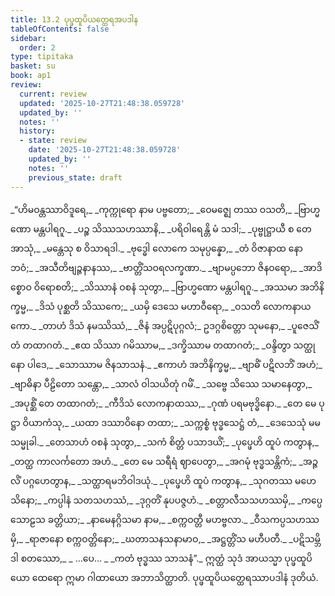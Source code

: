 ```yaml
---
title: 13.2 ပုပ္ဖထူပိယတ္ထေရအပဒါန
tableOfContents: false
sidebar:
  order: 2
type: tipitaka
basket: su
book: ap1
review:
  current: review
  updated: '2025-10-27T21:48:38.059728'
  updated_by: ''
  notes: ''
  history:
  - state: review
    date: '2025-10-27T21:48:38.059728'
    updated_by: ''
    notes: ''
    previous_state: draft
---
```



<ReviewStatus review={frontmatter.review} showDetails={true} />

<HypothesisAnnotation frontmatter={frontmatter} />

<DynamicBreadcrumb />

<Division number="10" book="ap1" e="ch" v="20" p="171">

<Paragraph number="2065" type="verses" book="ap1">
_“ဟိမဝန္တဿာဝိဒူရေ,_  
_ကုက္ကုရော နာမ ပဗ္ဗတော;_  
_ဝေမဇ္ဈေ တဿ ဝသတိ,_  
_ဗြာဟ္မဏော မန္တပါရဂူ._  

</Paragraph>

</Division>
<Division number="11" book="ap1" e="ch" v="20" p="171">

<Paragraph number="2066" type="verses" book="ap1">
_ပဉ္စ သိဿသဟဿာနိ,_  
_ပရိဝါရေန္တိ မံ သဒါ;_  
_ပုဗ္ဗုဋ္ဌာယီ စ တေ အာသုံ,_  
_မန္တေသု စ ဝိသာရဒါ._  

</Paragraph>

</Division>
<Division number="12" book="ap1" e="ch" v="20" p="171">

<Paragraph number="2067" type="verses" book="ap1">
_ဗုဒ္ဓေါ လောကေ သမုပ္ပန္နော,_  
_တံ ဝိဇာနာထ နော ဘဝံ;_  
_အသီတိဗျဉ္ဇနာနဿ,_  
_ဗာတ္တိံသဝရလက္ခဏာ._  

</Paragraph>

</Division>
<Division number="13" book="ap1" e="ch" v="20" p="171">

<Paragraph number="2068" type="verses" book="ap1">
_ဗျာမပ္ပဘော ဇိနဝရော,_  
_အာဒိစ္စောဝ ဝိရောစတိ;_  
_သိဿာနံ ဝစနံ သုတွာ,_  
_ဗြာဟ္မဏော မန္တပါရဂူ._  

</Paragraph>

</Division>
<Division number="14" book="ap1" e="ch" v="20" p="171">

<Paragraph number="2069" type="verses" book="ap1">
_အဿမာ အဘိနိက္ခမ္မ,_  
_ဒိသံ ပုစ္ဆတိ သိဿကေ;_  
_ယမှိ ဒေသေ မဟာဝီရော,_  
_ဝသတိ လောကနာယကော._  

</Paragraph>

</Division>
<Division number="15" book="ap1" e="ch" v="20" p="171">

<Paragraph number="2070" type="verses" book="ap1">
_တာဟံ ဒိသံ နမဿိဿံ,_  
_ဇိနံ အပ္ပဋိပုဂ္ဂလံ;_  
ဥဒဂ္ဂစိတ္တော သုမနော,_  
_ပူဇေသိံ တံ တထာဂတံ._  

</Paragraph>

</Division>
<Division number="16" book="ap1" e="ch" v="20" p="171">

<Paragraph number="2071" type="verses" book="ap1">
_ဧထ သိဿာ ဂမိဿာမ,_  
_ဒက္ခိဿာမ တထာဂတံ;_  
_ဝန္ဒိတွာ သတ္ထုနော ပါဒေ,_  
_သောဿာမ ဇိနသာသနံ._  

</Paragraph>

</Division>
<Division number="17" book="ap1" e="ch" v="20" p="171">

<Paragraph number="2072" type="verses" book="ap1">
_ဧကာဟံ အဘိနိက္ခမ္မ,_  
_ဗျာဓိံ ပဋိလဘိံ အဟံ;_  
_ဗျာဓိနာ ပီဠိတော သန္တော,_  
_သာလံ ဝါသယိတုံ ဂမိံ._  

</Paragraph>

</Division>
<Division number="18" book="ap1" e="ch" v="20" p="171">

<Paragraph number="2073" type="verses" book="ap1">
_သဗ္ဗေ သိဿေ သမာနေတွာ,_  
_အပုစ္ဆိံ တေ တထာဂတံ;_  
_ကီဒိသံ လောကနာထဿ,_  
_ဂုဏံ ပရမဗုဒ္ဓိနော._  

</Paragraph>

</Division>
<Division number="19" book="ap1" e="ch" v="20" p="171">

<Paragraph number="2074" type="verses" book="ap1">
_တေ မေ ပုဋ္ဌာ ဝိယာကံသု,_  
_ယထာ ဒဿာဝိနော တထာ;_  
_သက္ကစ္စံ ဗုဒ္ဓသေဋ္ဌံ တံ,_  
_ဒေသေသုံ မမ သမ္မုခါ._  

</Paragraph>

</Division>
<Division number="20" book="ap1" e="ch" v="20" p="171">

<Paragraph number="2075" type="verses" book="ap1">
_တေသာဟံ ဝစနံ သုတွာ,_  
_သကံ စိတ္တံ ပသာဒယိံ;_  
_ပုပ္ဖေဟိ ထူပံ ကတွာန,_  
_တတ္ထ ကာလင်္ကတော အဟံ._  

</Paragraph>

</Division>
<Division number="21" book="ap1" e="ch" v="20" p="171">

<Paragraph number="2076" type="verses" book="ap1">
_တေ မေ သရီရံ ဈာပေတွာ,_  
_အဂမုံ ဗုဒ္ဓသန္တိကံ;_  
_အဉ္ဇလိံ ပဂ္ဂဟေတွာန,_  
_သတ္ထာရမဘိဝါဒယုံ._  

</Paragraph>

</Division>
<Division number="22" book="ap1" e="ch" v="20" p="171">

<Paragraph number="2077" type="verses" book="ap1">
_ပုပ္ဖေဟိ ထူပံ ကတွာန,_  
_သုဂတဿ မဟေသိနော;_  
_ကပ္ပါနံ သတသဟဿံ,_  
_ဒုဂ္ဂတိံ နုပပဇ္ဇဟံ._  

</Paragraph>

</Division>
<Division number="23" book="ap1" e="ch" v="20" p="172">

<Paragraph number="2078" type="verses" book="ap1">
_စတ္တာလီသသဟဿမှိ,_  
_ကပ္ပေ သောဠသ ခတ္တိယာ;_  
_နာမေနဂ္ဂိသမာ နာမ,_  
_စက္ကဝတ္တီ မဟဗ္ဗလာ._  

</Paragraph>

</Division>
<Division number="24" book="ap1" e="ch" v="20" p="172">

<Paragraph number="2079" type="verses" book="ap1">
_ဝီသကပ္ပသဟဿမှိ,_  
_ရာဇာနော စက္ကဝတ္တိနော;_  
_ဃတာသနသနာမာဝ,_  
_အဋ္ဌတ္တိံသ မဟီပတီ._  

</Paragraph>

</Division>
<Division number="25" book="ap1" e="ch" v="20" p="172">

<Paragraph number="2080" type="verses" book="ap1">
_ပဋိသမ္ဘိဒါ စတဿော,_  
_ …ပေ… _  
_ကတံ ဗုဒ္ဓဿ သာသနံ”._  

</Paragraph>

<Paragraph number="2081" book="ap1">
ဣတ္ထံ သုဒံ အာယသ္မာ ပုပ္ဖထူပိယော ထေရော ဣမာ ဂါထာယော အဘာသိတ္ထာတိ.

</Paragraph>
</Division>

<Paragraph number="2082" type="center" book="ap1">
ပုပ္ဖထူပိယတ္ထေရဿာပဒါနံ ဒုတိယံ.
</Paragraph>